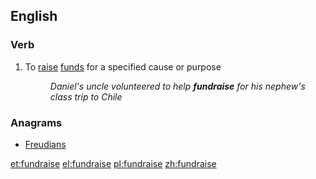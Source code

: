 ==English==

===Verb===
{{en-verb|fundrais|ing}}

# To [[raise]] [[funds]] for a specified cause or purpose
#: ''Daniel's uncle volunteered to help '''fundraise''' for his nephew's class trip to Chile''

===Anagrams===
* [[Freudians#English|Freudians]]

[[et:fundraise]]
[[el:fundraise]]
[[pl:fundraise]]
[[zh:fundraise]]